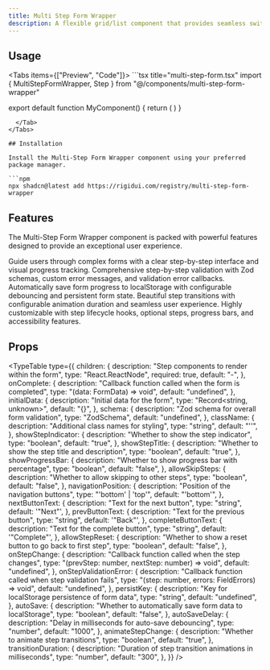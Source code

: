 ```yaml
---
title: Multi Step Form Wrapper
description: A flexible grid/list component that provides seamless switching between grid and list layouts with customizable card rendering.
---
```



## Usage

<Tabs items={["Preview", "Code"]}>
  <Tab value="Preview">
    <MultiStepFormPreview />
  </Tab>
  <Tab value="Code">
    ```tsx title="multi-step-form.tsx"
import { MultiStepFormWrapper, Step } from "@/components/multi-step-form-wrapper"

export default function MyComponent() {
      return (
        <MultiStepFormWrapper>
          <Step title="Basic Info">
            <FormBasic />
          </Step>
          <Step title="Message">
            <FormMessage />
          </Step>
        </MultiStepFormWrapper>
      )
}
```
  </Tab>
</Tabs>

## Installation

Install the Multi-Step Form Wrapper component using your preferred package manager.

```npm
npx shadcn@latest add https://rigidui.com/registry/multi-step-form-wrapper
```

## Features

The Multi-Step Form Wrapper component is packed with powerful features designed to provide an exceptional user experience.

<Cards>
  <Card title="Step-by-Step Form Flow">
    Guide users through complex forms with a clear step-by-step interface and
    visual progress tracking.
  </Card>
  <Card title="Advanced Validation">
    Comprehensive step-by-step validation with Zod schemas, custom error
    messages, and validation error callbacks.
  </Card>
  <Card title="Auto-Save & Persistence">
    Automatically save form progress to localStorage with configurable
    debouncing and persistent form state.
  </Card>
  <Card title="Smooth Animations">
    Beautiful step transitions with configurable animation duration and seamless
    user experience.
  </Card>
  <Card title="Flexible Configuration">
    Highly customizable with step lifecycle hooks, optional steps, progress
    bars, and accessibility features.
  </Card>
</Cards>

## Props

<TypeTable
  type={{
    children: {
      description: "Step components to render within the form",
      type: "React.ReactNode",
      required: true,
      default: "-",
    },
    onComplete: {
      description: "Callback function called when the form is completed",
      type: "(data: FormData) => void",
      default: "undefined",
    },
    initialData: {
      description: "Initial data for the form",
      type: "Record<string, unknown>",
      default: "{}",
    },
    schema: {
      description: "Zod schema for overall form validation",
      type: "ZodSchema",
      default: "undefined",
    },
    className: {
      description: "Additional class names for styling",
      type: "string",
      default: "''",
    },
    showStepIndicator: {
      description: "Whether to show the step indicator",
      type: "boolean",
      default: "true",
    },
    showStepTitle: {
      description: "Whether to show the step title and description",
      type: "boolean",
      default: "true",
    },
    showProgressBar: {
      description: "Whether to show progress bar with percentage",
      type: "boolean",
      default: "false",
    },
    allowSkipSteps: {
      description: "Whether to allow skipping to other steps",
      type: "boolean",
      default: "false",
    },
    navigationPosition: {
      description: "Position of the navigation buttons",
      type: "'bottom' | 'top'",
      default: "'bottom'",
    },
    nextButtonText: {
      description: "Text for the next button",
      type: "string",
      default: '"Next"',
    },
    prevButtonText: {
      description: "Text for the previous button",
      type: "string",
      default: '"Back"',
    },
    completeButtonText: {
      description: "Text for the complete button",
      type: "string",
      default: '"Complete"',
    },
    allowStepReset: {
      description: "Whether to show a reset button to go back to first step",
      type: "boolean",
      default: "false",
    },
    onStepChange: {
      description: "Callback function called when the step changes",
      type: "(prevStep: number, nextStep: number) => void",
      default: "undefined",
    },
    onStepValidationError: {
      description: "Callback function called when step validation fails",
      type: "(step: number, errors: FieldErrors) => void",
      default: "undefined",
    },
    persistKey: {
      description: "Key for localStorage persistence of form data",
      type: "string",
      default: "undefined",
    },
    autoSave: {
      description: "Whether to automatically save form data to localStorage",
      type: "boolean",
      default: "false",
    },
    autoSaveDelay: {
      description: "Delay in milliseconds for auto-save debouncing",
      type: "number",
      default: "1000",
    },
    animateStepChange: {
      description: "Whether to animate step transitions",
      type: "boolean",
      default: "true",
    },
    transitionDuration: {
      description: "Duration of step transition animations in milliseconds",
      type: "number",
      default: "300",
    },
  }}
/>
